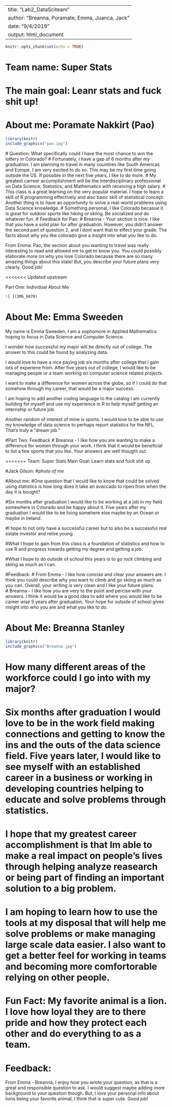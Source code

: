 ---
title: "Lab2_DataSciteam"
author: "Breanna, Poramate, Emma, Juanca, Jack"
date: "9/4/2019"
output: html_document
------

```{r setup, include=FALSE}
knitr::opts_chunk$set(echo = TRUE)
```
# Team name: Super Stats
# The main goal: Leanr stats and fuck shit up!

# About me: Poramate Nakkirt (Pao)
```{r}
library(knitr)
include_graphics("pao.ipg")
```
 # Question:  What specifically could I have the most chance to win the lottery in Colorado? 
 # Fortunately, I have a gap of 6 months after my graduation. I am planning to travel in many countires like South Americas and Europe. I am very excited to do so. This may be my first time going outside the US. If possible in the next five years, I like to do more. 
# My greatest carreer accomplishment will be the interdisciplinary professional on Data Science, Statistics, and Mathematics with receiving a high salary. 
# This class is a great learning on the very popular material. I hope to learn a skill of R programming effectively and also basic skill of statistical concept. Another thing is to have an opportunity to solve a real-world problems using Data Science knowledge.
# Something personal, I like Colorado becasue it is great for outdoor sports like hiking or skiing. Be socialized and do whatever fun. 
# Feedback for Pao:
# Breanna - Your section is nice. I like that you have a solid plan for after graduation. However, you didn't answer the second part of question 2, and I dont want that to effect your grade. The facts about why you like colorado give a insight into what you like to do.

From Emma: Pao, the section about you wanting to travel was really interesting to read  and allowed me to get to know you.  You could possibly elaborate more on why you love Colorado because there are so many amazing things about this state! But, you describe your future plans very clearly.  Good job!

<<<<<<< Updated upstream

Part One: Individual About Me

```{r}
![ ](IMG_6878)
```
# About Me: Emma Sweeden

My name is Emma Sweeden, I am a sophomore in Applied Mathematics hoping to focus in Data Science and Computer Science.

I wonder how successful my major will be directly out of college. The answer to this could be found by analyzing data.

I would love to have a nice paying job six months after college that I gain lots of experiene from.  After five years out of college, I would like to be managing people or a team working on computer science related projects. 

I want to make a difference for women across the globe, so if I could do that somehow through my career, that would be a major success.

I am hoping to add another coding language to the catalog I am currently building for myself and use my experience in R to help myself getting an internship or future job.  

Another random of interest of mine is sports.  I would love to be able to use my knowledge of data science to perhaps report statistics for the NFL.  That's truly a "dream job."

#Part Two: Feedback
# Breanna - I like how you are wanting to make a difference for women through your work. I think that it would be beneficial to list a few sports that you like. Your answers are well thought out. 


=======
Team:  Super Stats
Main Goal: Learn stats and fuck shit up



#Jack Gilson:
#*photo of me*

#About me:
#One question that I would like to know that could be solved using statistics is how long does it take an avaccado to ripen from when the day it is bought?

#Six months after graduation I would like to be working at a job in my field somewhere in Colorado and be happy about it. Five years after my graduation I would like to be living somehere else maybe by an Ocean or maybe in Ireland.

#I hope to not only have a successful career but to also be a successful real estate investor and retire young.

#What I hope to gain from this class is a foundation of statistics and how to use R and progress towards getting my degree and getting a job.

#What I hope to do outside of school this years is to go rock climbing and skiing as much as I can.

#Feedback:
# From Emma - I like how concise and clear your answers are.  I think you could describe why you want to climb and go skiing as much as you can.  Overall, your writing is very clean and I like your future plans.  
# Breanna - I like how you are very to the point and percise with your answers. I think it would be a good idea to add where you would like to be career wise 5 years after graduation. Your hope for outside of school gives insight into who you are and what you like to do.


# About Me: Breanna Stanley

```{r  out.width = "20%"}
library(knitr)
include_graphics("Breanna.jpg")
```

# How many different areas of the workforce could I go into with my major?

# Six months after graduation I would love to be in the work field making connections and getting to know the ins and the outs of the data science field. Five years later, I would like to see myself with an established career in a business or working in developing countries helping to educate and solve problems through statistics.

# I hope that my greatest career accomplishment is that Im able to make a real impact on people’s lives through helping analyze reasearch or being part of finding an important solution to a big problem.

# I am hoping to learn how to use the tools at my disposal that will help me solve problems or make managing large scale data easier. I also want to get a better feel for working in teams and becoming more comfortorable relying on other people.

# Fun Fact: My favorite animal is a lion. I love how loyal they are to there pride and how they protect each other and do everything to as a team.

# Feedback:
From Emma - Breanna, I enjoy how you wrote your question, as that is a great and responsible question to ask.  I would suggest maybe adding more background to your question though.  But, I love your personal info about lions being your favorite animal, I think that is super cute.  Good job!
